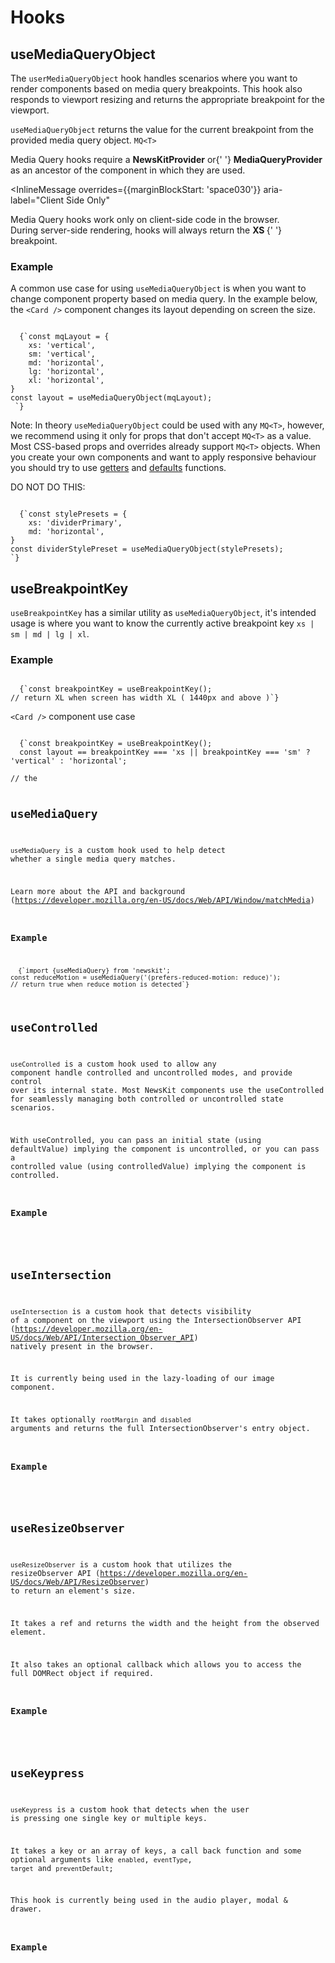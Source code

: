 

# Hooks

## useMediaQueryObject

The `userMediaQueryObject` hook handles scenarios where you want to render components based on media query breakpoints. This hook also responds to viewport resizing and returns the appropriate breakpoint for the viewport.

`useMediaQueryObject` returns the value for the current breakpoint from the provided media query object. `MQ<T>`

<InlineMessage aria-label="Requirements">
  Media Query hooks require a <strong>NewsKitProvider</strong> or{' '}
  <strong>MediaQueryProvider</strong> as an ancestor of the component in which
  they are used.
</InlineMessage>

<InlineMessage
  overrides={{marginBlockStart: 'space030'}}
  aria-label="Client Side Only"
>
  Media Query hooks work only on client-side code in the browser.
  <br />
  During server-side rendering, hooks will always return the <strong>
    XS
  </strong>{' '}
  breakpoint.
</InlineMessage>

### Example

A common use case for using `useMediaQueryObject` is when you want to change component property based on media query.
In the example below, the `<Card />` component changes its layout depending on screen the size.

<Code>
  {`const mqLayout = {
    xs: 'vertical',
    sm: 'vertical',
    md: 'horizontal',
    lg: 'horizontal',
    xl: 'horizontal',
}
const layout = useMediaQueryObject(mqLayout);
<Card layout={layout} /> `}
</Code>

Note: In theory `useMediaQueryObject` could be used with any `MQ<T>`, however, we recommend using it only for props that don't accept `MQ<T>` as a value. Most CSS-based props and overrides already support `MQ<T>` objects.
When you create your own components and want to apply responsive behaviour you should try to use <a href="/components/utils/get-from-theme">getters</a> and <a href="/components/utils/get-defaults">defaults</a> functions.

DO NOT DO THIS:

<Code>
  {`const stylePresets = {
    xs: 'dividerPrimary',
    md: 'horizontal',
}
const dividerStylePreset = useMediaQueryObject(stylePresets);
<Divider overrides={{stylePreset: dividerStylePreset}} />`}
</Code>

## useBreakpointKey

`useBreakpointKey` has a similar utility as `useMediaQueryObject`, it's intended usage is where you want to know the currently active breakpoint key `xs | sm | md | lg | xl`.

### Example

<Code>
  {`const breakpointKey = useBreakpointKey();
// return XL when screen has width XL ( 1440px and above )`}
</Code>

`<Card />` component use case

<Code>
  {`const breakpointKey = useBreakpointKey();
  const layout == breakpointKey === 'xs || breakpointKey === 'sm' ? 'vertical' : 'horizontal';
<Card layout={layout} />
// the <Card will render verticaly on XS and SM screens and Horizontaly on the rest of breakpoints`}

</Code>

## useMediaQuery

`useMediaQuery` is a custom hook used to help detect whether a single media query matches.

Learn more about the API and background (https://developer.mozilla.org/en-US/docs/Web/API/Window/matchMedia)

### Example

<Code>
  {`import {useMediaQuery} from 'newskit';
const reduceMotion = useMediaQuery('(prefers-reduced-motion: reduce)');
// return true when reduce motion is detected`}
</Code>

## useControlled

`useControlled` is a custom hook used to allow any component handle controlled and uncontrolled modes, and provide control over its internal state.
Most NewsKit components use the useControlled for seamlessly managing both controlled or uncontrolled state scenarios.

With useControlled, you can pass an initial state (using defaultValue) implying the component is uncontrolled,
or you can pass a controlled value (using controlledValue) implying the component is controlled.

### Example

<CodeFromFile path="examples/hooks/use-controlled.tsx" tabIndex={0} />

## useIntersection

`useIntersection` is a custom hook that detects visibility of a component on the viewport using the IntersectionObserver API (https://developer.mozilla.org/en-US/docs/Web/API/Intersection_Observer_API) natively present in the browser.

It is currently being used in the lazy-loading of our image component.

It takes optionally `rootMargin` and `disabled` arguments and returns the full IntersectionObserver's entry object.

### Example

<CodeFromFile path="examples/hooks/use-intersection.tsx" tabIndex={0} />

## useResizeObserver

`useResizeObserver` is a custom hook that utilizes the resizeObserver API (https://developer.mozilla.org/en-US/docs/Web/API/ResizeObserver) to return an element's size.

It takes a ref and returns the width and the height from the observed element.

It also takes an optional callback which allows you to access the full DOMRect object if required.

### Example

<CodeFromFile path="examples/hooks/use-resize-observer.tsx" tabIndex={0} />

## useKeypress

`useKeypress` is a custom hook that detects when the user is pressing one single key or multiple keys.

It takes a key or an array of keys, a call back function and some optional arguments like `enabled`, `eventType`, `target` and `preventDefault`;

This hook is currently being used in the audio player, modal & drawer.

### Example

<CodeFromFile path="examples/hooks/use-keypress.tsx" tabIndex={0} />

